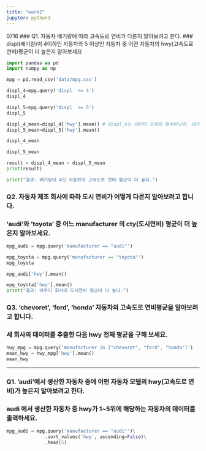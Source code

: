 ```yaml
---
title: "work2"
jupyter: python3
---
```


0716
### Q1. 자동차 배기량에 따라 고속도로 연비가 다른지 알아보려고 한다. 
### displ(배기량)이 4이하인 자동차와 5 이상인 자동차 중 어떤 자동차의 hwy(고속도로 연비)평균이 더 높은지 알아보세요

```python
import pandas as pd
import numpy as np

mpg = pd.read_csv('data/mpg.csv')

displ_4=mpg.query('displ  <= 4')
displ_4

```

```python
displ_5=mpg.query('displ  >= 5')
displ_5
```

```python
displ_4_mean=displ_4['hwy'].mean() # displ_4는 데이터 프레임 형식이니까, 내가 알고 싶은 배기량 열로 접근
displ_5_mean=displ_5['hwy'].mean()

displ_4_mean
```

```python
displ_5_mean

result = displ_4_mean > displ_5_mean
print(result)

print("결과: 배기량이 4인 자동차의 고속도로 연비 평균이 더 높다.")
```

### Q2. 자동차 제조 회사에 따라 도시 연비가 어떻게 다른지 알아보려고 합니다.
### 'audi'와 'toyota' 중 어느 manufacturer 의 cty(도시연비) 평균이 더 높은지 알아보세요.

```python
mpg_audi = mpg.query('manufacturer == "audi"')

```
```python
mpg_toyota = mpg.query('manufacturer == "toyota"')
mpg_toyota
```

```python
mpg_audi['hwy'].mean()
```
```python
mpg_toyota['hwy'].mean()
print("결과: 아우디 회사의 도시연비 평균이 더 높다.")
```



### Q3. 'chevoret', 'ford', 'honda' 자동차의 고속도로 연비평균을 알아보려고 합니다.
### 세 회사의 데이터를 추출한 다음 hwy 전체 평균을 구해 보세요.
```python

hwy_mpg = mpg.query('manufacturer in ["chevoret", "ford", "honda"]')
mean_hwy = hwy_mpg['hwy'].mean()
mean_hwy
```

-------------------------------------------------


### Q1. 'audi'에서 생산한 자동차 중에 어떤 자동차 모델의 hwy(고속도로 연비)가 높은지 알아보려고 한다.
### audi 에서 생산한 자동차 중 hwy가 1~5위에 해당하는 자동차의 데이터를 출력하세요.

```python
mpg_audi = mpg.query('manufacturer == "audi"')\
              .sort_values('hwy', ascending=False)\
              .head(5)

```


